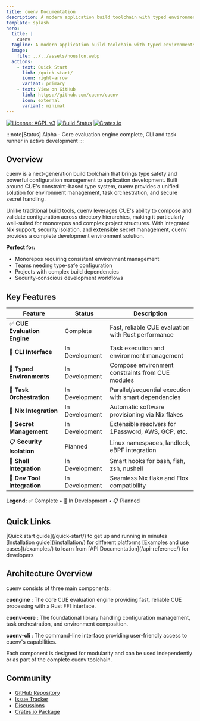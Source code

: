 ```yaml
---
title: cuenv Documentation
description: A modern application build toolchain with typed environments and CUE-powered task orchestration
template: splash
hero:
  title: |
    cuenv
  tagline: A modern application build toolchain with typed environments and CUE-powered task orchestration
  image:
    file: ../../assets/houston.webp
  actions:
    - text: Quick Start
      link: /quick-start/
      icon: right-arrow
      variant: primary
    - text: View on GitHub
      link: https://github.com/cuenv/cuenv
      icon: external
      variant: minimal
---
```



<Badge text="Alpha" variant="caution" size="small" />

[![License: AGPL v3](https://img.shields.io/badge/License-AGPL%20v3-blue.svg)](https://www.gnu.org/licenses/agpl-3.0)
[![Build Status](https://github.com/cuenv/cuenv/workflows/CI/badge.svg)](https://github.com/cuenv/cuenv/actions)
[![Crates.io](https://img.shields.io/crates/v/cuenv)](https://crates.io/crates/cuenv)

:::note[Status]
Alpha - Core evaluation engine complete, CLI and task runner in active development
:::

## Overview

cuenv is a next-generation build toolchain that brings type safety and powerful configuration management to application development. Built around CUE's constraint-based type system, cuenv provides a unified solution for environment management, task orchestration, and secure secret handling.

Unlike traditional build tools, cuenv leverages CUE's ability to compose and validate configuration across directory hierarchies, making it particularly well-suited for monorepos and complex project structures. With integrated Nix support, security isolation, and extensible secret management, cuenv provides a complete development environment solution.

**Perfect for:**

- Monorepos requiring consistent environment management
- Teams needing type-safe configuration  
- Projects with complex build dependencies
- Security-conscious development workflows

## Key Features

| Feature | Status | Description |
|---------|--------|-------------|
| ✅ **CUE Evaluation Engine** | Complete | Fast, reliable CUE evaluation with Rust performance |
| 🚧 **CLI Interface** | In Development | Task execution and environment management |
| 🚧 **Typed Environments** | In Development | Compose environment constraints from CUE modules |
| 🚧 **Task Orchestration** | In Development | Parallel/sequential execution with smart dependencies |
| 🚧 **Nix Integration** | In Development | Automatic software provisioning via Nix flakes |
| 🚧 **Secret Management** | In Development | Extensible resolvers for 1Password, AWS, GCP, etc. |
| 📋 **Security Isolation** | Planned | Linux namespaces, landlock, eBPF integration |
| 🚧 **Shell Integration** | In Development | Smart hooks for bash, fish, zsh, nushell |
| 🚧 **Dev Tool Integration** | In Development | Seamless Nix flake and Flox compatibility |

**Legend:** ✅ Complete • 🚧 In Development • 📋 Planned

## Quick Links

<CardGrid>
  <Card title="Get Started" icon="rocket">
    [Quick start guide](/quick-start/) to get up and running in minutes
  </Card>
  <Card title="Installation" icon="add-document">
    [Installation guide](/installation/) for different platforms
  </Card>
  <Card title="Examples" icon="open-book">
    [Examples and use cases](/examples/) to learn from
  </Card>
  <Card title="API Reference" icon="document">
    [API Documentation](/api-reference/) for developers
  </Card>
</CardGrid>

## Architecture Overview

cuenv consists of three main components:

**cuengine**
: The core CUE evaluation engine providing fast, reliable CUE processing with a Rust FFI interface.

**cuenv-core**
: The foundational library handling configuration management, task orchestration, and environment composition.

**cuenv-cli**
: The command-line interface providing user-friendly access to cuenv's capabilities.

Each component is designed for modularity and can be used independently or as part of the complete cuenv toolchain.

## Community

- [GitHub Repository](https://github.com/cuenv/cuenv)
- [Issue Tracker](https://github.com/cuenv/cuenv/issues)
- [Discussions](https://github.com/cuenv/cuenv/discussions)
- [Crates.io Package](https://crates.io/crates/cuenv)
